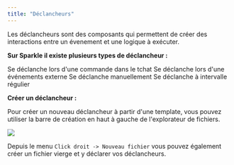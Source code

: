 ```yaml
---
title: "Déclancheurs"
---
```


Les déclancheurs sont des composants qui permettent de créer des interactions entre un évenement et une logique à exécuter.

**Sur Sparkle il existe plusieurs types de déclancheur :**

<CardGroup cols={2}>
  <Card
    title="Command"
    color="#ebb305"
    icon="square-terminal"
    href="/triggers/command"
  >
    Se déclanche lors d'une commande dans le tchat
  </Card>
  <Card title="Hook" icon="webhook" color="#3c82f6" href="/triggers/hook">
    Se déclanche lors d'une événements externe
  </Card>
  <Card title="Task" icon="microchip" color="#12b981" href="/triggers/task">
    Se déclanche manuellement
  </Card>
  <Card title="Schedule" icon="timer" color="#e979f9" href="/triggers/schedule">
    Se déclanche à intervalle régulier
  </Card>
</CardGroup>

**Créer un déclancheur :**

Pour créer un nouveau déclancheur à partir d'une template, vous pouvez utiliser la barre de création en haut à gauche de l'explorateur de fichiers.

<Frame>
  <img
    src="/images/create-file.png"
    style={{ borderRadius: "12px", border: "1px solid #1f293780" }}
  />
</Frame>

Depuis le menu `Click droit -> Nouveau fichier` vous pouvez également créer un fichier vierge et y déclarer vos déclancheurs.
